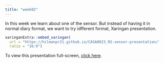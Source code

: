 ```yaml
---
title: "week02"
---
```


In this week we learn about one of the sensor. But instead of having it in normal diary format, we want to try idfferent format, Xaringan presentation.

```r
xaringanExtra::embed_xaringan(
  url = "https://hilmanpr21.github.io/CASA0023_RS-sensor-presentation/",
  ratio = "16:9")
```



To view this presentation full-screen, [click here](https://hilmanpr21.github.io/CASA0023_RS-sensor-presentation/).
